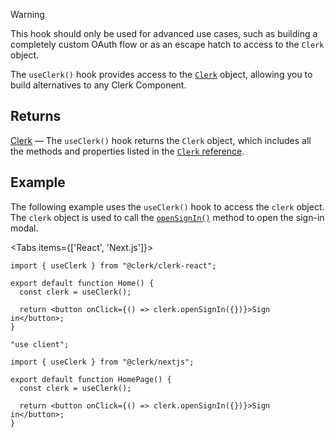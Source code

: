 > [!WARNING]
> This hook should only be used for advanced use cases, such as building a completely custom OAuth flow or as an escape hatch to access to the `Clerk` object.

The `useClerk()` hook provides access to the [`Clerk`](/docs/reference/javascript/clerk) object, allowing you to build alternatives to any Clerk Component.

## Returns

[Clerk](/docs/reference/javascript/clerk) — The `useClerk()` hook returns the `Clerk` object, which includes all the methods and properties listed in the [`Clerk` reference](/docs/reference/javascript/clerk).

## Example

The following example uses the `useClerk()` hook to access the `clerk` object. The `clerk` object is used to call the [`openSignIn()`](/docs/reference/javascript/clerk#sign-in) method to open the sign-in modal.

<Tabs items={['React', 'Next.js']}>
<Tab>

```tsx {{ filename: 'src/Home.tsx' }}
import { useClerk } from "@clerk/clerk-react";

export default function Home() {
  const clerk = useClerk();

  return <button onClick={() => clerk.openSignIn({})}>Sign in</button>;
}
```

</Tab>
<Tab>

```tsx {{ filename: 'app/page.tsx' }}
"use client";

import { useClerk } from "@clerk/nextjs";

export default function HomePage() {
  const clerk = useClerk();

  return <button onClick={() => clerk.openSignIn({})}>Sign in</button>;
}
```

</Tab>
</Tabs>
